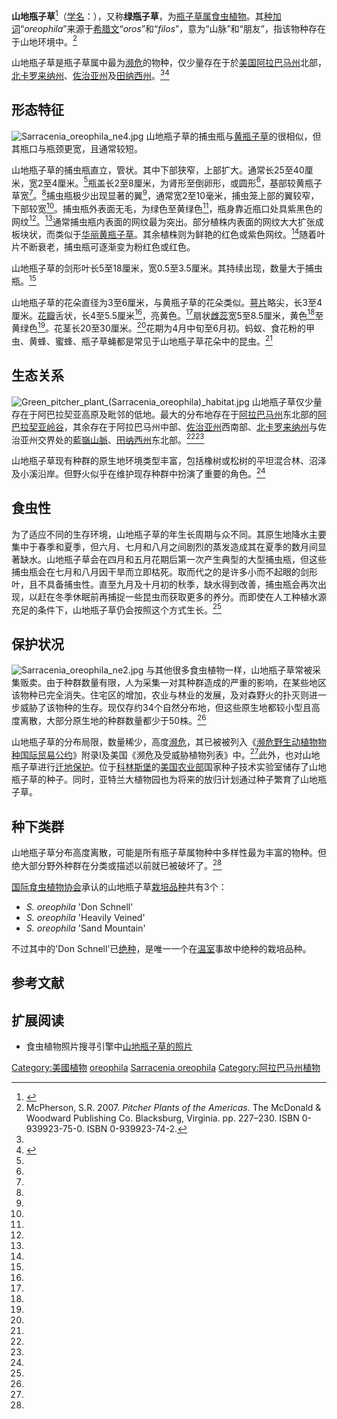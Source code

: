 {{noteTA
|G1=Carnivorous Plant
}}
{{speciesbox
|image = Sarracenia_oreophila_ne3.jpg
|status = CR
|status_system = IUCN2.3
| status_ref = <ref name=IUCN>{{IUCN|version=2000|assessors=Schnell, D., Catling, P., Folkerts, G., Frost, C., Gardner, R., et al.|year=2000|title=Sarracenia oreophila|id=39718|downloaded=2009-08-15}}</ref>
|genus = Sarracenia
|species = oreophila
|authority = ({{tsl|en|Thomas Henry Kearney|Kearney}}) Wherry (1933)
|range_map = Sarracenia_oreophila_range.png
|range_map_caption = 山地瓶子草的分佈地
|synonyms = *''Sarracenia catesbaei''<br><small>''auct. non'' Elliott: (''auct. non'' Mast.: Mohr) Mohr (1901)</small> 
*''Sarracenia flava'' var. ''catesbaei''<br><small>''auct. non'' Mast.: Mohr (1897)</small>
*''Sarracenia flava'' var. ''oreophila''<br><small>Kearney (1900)</small> 
*''Sarracenia flava''<br><small>''auct. non'' L.: Macfarl. (1908)<br>[=''[[黄瓶子草|S. flava]]/S. oreophila'']</small>
|}}

'''山地瓶子草'''<ref name="夏洛特2007">{{cite book | title=[[食蟲植物觀賞&栽培圖鑑|食蟲植物觀賞&栽培圖鑑]] | publisher=商周出版 | author=夏洛特 | year=2007 | pages=116 | isbn=978-986-124-850-9}}</ref>（[[学名|学名]]：'''''{{lang|la|Sarracenia oreophila}}'''''），又称'''绿瓶子草'''，为[[瓶子草属|瓶子草属]][[食虫植物|食虫植物]]。其[[种加词|种加词]]“''oreophila''”来源于[[希腊文|希腊文]]“''oros''”和“''filos''”，意为“山脉”和“朋友”，指该物种存在于山地环境中。<ref name=PPA>McPherson, S.R. 2007. ''Pitcher Plants of the Americas''. The McDonald & Woodward Publishing Co. Blacksburg, Virginia. pp. 227–230. ISBN 0-939923-75-0. ISBN 0-939923-74-2.</ref>

山地瓶子草是瓶子草属中最为[[濒危|濒危]]的物种，仅少量存在于於[[美国|美国]][[阿拉巴马州|阿拉巴马州]]北部，[[北卡罗来纳州|北卡罗来纳州]]、[[佐治亚州|佐治亚州]]及[[田纳西州|田纳西州]]。<ref name=PPA /><ref name="FWS">{{cite web | url=http://www.fws.gov/cookeville/docs/endspec/pitchsa.html | title=GREEN PITCHER PLANT (''Sarracenia oreophila'') | publisher=U.S. Fish and Wildlife Service | work=Endangered and Threatened Species of the Southeastern United States | accessdate=2012-03-11 | deadurl=yes | archiveurl=https://web.archive.org/web/20121111132941/http://www.fws.gov/cookeville/docs/endspec/pitchsa.html | archivedate=2012-11-11 }}</ref>

== 形态特征 ==
[[Image:Sarracenia_oreophila_ne4.jpg|thumb]]
山地瓶子草的捕虫瓶与[[黄瓶子草|黄瓶子草]]{{small|（''S. flava''）}}的很相似，但其瓶口与瓶颈更宽，且通常较短。

山地瓶子草的捕虫瓶直立，管状。其中下部狭窄，上部扩大。通常长25至40厘米，宽2至4厘米。<ref name=PPA />瓶盖长2至8厘米，为肾形至倒卵形，或圆形<ref name=PPA />，基部较黄瓶子草宽<ref name=PPA />。<ref name="FWS" />捕虫瓶极少出现显著的翼<ref name="FWS" />，通常宽2至10毫米，捕虫笼上部的翼较窄，下部较宽<ref name=PPA />。捕虫瓶外表面无毛，为绿色至黄绿色<ref name=PPA />，瓶身靠近瓶口处具紫黑色的网纹<ref name=PPA />。<ref name="FWS" />通常捕虫瓶内表面的网纹最为突出。部分植株内表面的网纹大大扩张成板块状，而类似于[[华丽黄瓶子草|华丽黄瓶子草]]{{small|（''S. flava ''var.'' ornata''）}}。其余植株则为鲜艳的红色或紫色网纹。<ref name=PPA />随着叶片不断衰老，捕虫瓶可逐渐变为粉红色或红色。

山地瓶子草的剑形叶长5至18厘米，宽0.5至3.5厘米。其持续出现，数量大于捕虫瓶。<ref name="FWS" />

山地瓶子草的花朵直径为3至6厘米，与黄瓶子草的花朵类似。[[萼片|萼片]]略尖，长3至4厘米。[[花瓣|花瓣]]舌状，长4至5.5厘米<ref name="FWS" />，亮黄色。<ref name=PPA />扇状[[雌蕊|雌蕊]]宽5至8.5厘米，黄色<ref name="FWS" />至黄绿色<ref name=PPA />。花茎长20至30厘米。<ref name=PPA />花期为4月中旬至6月初。蚂蚁、食花粉的甲虫、黄蜂、蜜蜂、瓶子草蝇都是常见于山地瓶子草花朵中的昆虫。<ref name="FWS" />

== 生态关系 ==
[[File:Green_pitcher_plant_(Sarracenia_oreophila)_habitat.jpg|thumb]]
山地瓶子草仅少量存在于阿巴拉契亚高原及毗邻的低地。最大的分布地存在于[[阿拉巴马州|阿拉巴马州]]东北部的[[阿巴拉契亚岭谷|阿巴拉契亚岭谷]]，其余存在于阿拉巴马州中部、[[佐治亚州|佐治亚州]]西南部、[[北卡罗来纳州|北卡罗来纳州]]与佐治亚州交界处的[[藍嶺山脈|藍嶺山脈]]、[[田纳西州|田纳西州]]东北部。<ref name=PPA /><ref name="FWS" />

山地瓶子草现有种群的原生地环境类型丰富，包括橡树或松树的平坦混合林、沼泽及小溪沿岸。但野火似乎在维护现存种群中扮演了重要的角色。<ref name="FWS" />

== 食虫性 ==
为了适应不同的生存环境，山地瓶子草的年生长周期与众不同。其原生地降水主要集中于春季和夏季，但六月、七月和八月之间剧烈的蒸发造成其在夏季的数月间显著缺水。山地瓶子草会在四月和五月花期后第一次产生典型的大型捕虫瓶，但这些捕虫瓶会在七月和八月因干旱而立即枯死。取而代之的是许多小而不起眼的剑形叶，且不具备捕虫性。直至九月及十月初的秋季，缺水得到改善，捕虫瓶会再次出现，以赶在冬季休眠前再捕捉一些昆虫而获取更多的养分。而即使在人工种植水源充足的条件下，山地瓶子草仍会按照这个方式生长。<ref name=PPA />

== 保护状况 ==
[[Image:Sarracenia_oreophila_ne2.jpg|thumb]]
与其他很多食虫植物一样，山地瓶子草常被采集贩卖。由于种群数量有限，人为采集一对其种群造成的严重的影响，在某些地区该物种已完全消失。住宅区的增加，农业与林业的发展，及对森野火的扑灭则进一步威胁了该物种的生存。现仅存约34个自然分布地，但这些原生地都较小型且高度离散，大部分原生地的种群数量都少于50株。<ref name="FWS" />

山地瓶子草的分布局限，数量稀少，高度[[濒危物种|濒危]]，其已被被列入《[[濒危野生动植物物种国际贸易公约|濒危野生动植物物种国际贸易公约]]》附录I及美国《濒危及受威胁植物列表》中。<ref name="FWS" />此外，也对山地瓶子草进行[[迁地保护|迁地保护]]。位于[[科林斯堡_(科罗拉多州)|科林斯堡]]的[[美国农业部|美国农业部]]国家种子技术实验室储存了山地瓶子草的种子。同时，亚特兰大植物园也为将来的放归计划通过种子繁育了山地瓶子草。

== 种下类群 ==
山地瓶子草分布高度离散，可能是所有瓶子草属物种中多样性最为丰富的物种。但绝大部分野外种群在分类或描述以前就已被破坏了。<ref name=PPA />

[[国际食虫植物协会|国际食虫植物协会]]承认的山地瓶子草[[栽培品种|栽培品种]]共有3个：
* ''S. oreophila'' 'Don Schnell'
* ''S. oreophila'' 'Heavily Veined'
* ''S. oreophila'' 'Sand Mountain'
不过其中的'Don Schnell'已[[绝种|绝种]]，是唯一一个在[[温室|温室]]事故中绝种的栽培品种。

== 参考文献 ==
{{reflist|2}}

== 扩展阅读 ==
{{refbegin}}
* 食虫植物照片搜寻引擎中[http://www.cpphotofinder.com/sarracenia-oreophila-740.html 山地瓶子草的照片] {{Wayback|url=http://www.cpphotofinder.com/sarracenia-oreophila-740.html |date=20110520093949 }}
{{commons-inline|sarracenia oreophila|山地瓶子草}}
{{wikispecies-inline|sarracenia oreophila|山地瓶子草}}
{{refend}}

{{Sarracenia}}
{{Taxonbar|from=Q1552011}}

[[Category:美國植物|Category:美國植物]]
[[Category:瓶子草屬|oreophila]]
[[Category:北美洲食虫植物|Sarracenia oreophila]]
[[Category:阿拉巴马州植物|Category:阿拉巴马州植物]]